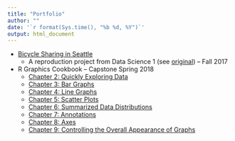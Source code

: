 ```yaml
---
title: "Portfolio"
author: ""
date: '`r format(Sys.time(), "%b %d, %Y")`'
output: html_document
---
```


- [Bicycle Sharing in Seattle](./Projects/Duplication_Project.html)
    - A reproduction project from Data Science 1 (see [original](https://amber.rbind.io/projects/2016/11/10/bicyclesseattle/)) -- Fall 2017
  
  
- R Graphics Cookbook -- Capstone Spring 2018
    - [Chapter 2: Quickly Exploring Data](./Projects/R_cookbook/Chapter_2.html)
    - [Chapter 3: Bar Graphs](./Projects/R_cookbook/Chapter_3.html)
    - [Chapter 4: Line Graphs](./Projects/R_cookbook/Chapter_4.html)
    - [Chapter 5: Scatter Plots](./Projects/R_cookbook/Chapter_5.html)
    - [Chapter 6: Summarized Data Distributions](./Projects/R_cookbook/Chapter_6.html)
    - [Chapter 7: Annotations](./Projects/R_cookbook/Chapter_7.html)
    - [Chapter 8: Axes](./Projects/R_cookbook/Chapter_8.html)
    - [Chapter 9: Controlling the Overall Appearance of Graphs](./Projects/R_cookbook/Chapter_9.html)